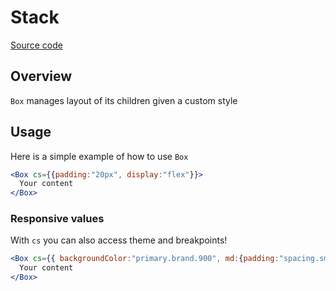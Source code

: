 # Stack
[Source code](https://github.com/GovConnex/UI/tree/main/src/components/Box)

## Overview
`Box` manages layout of its children given a custom style 

## Usage

Here is a simple example of how to use `Box`
```jsx
<Box cs={{padding:"20px", display:"flex"}}>
  Your content
</Box>
```

### Responsive values

With `cs` you can also access theme and breakpoints!

```jsx
<Box cs={{ backgroundColor:"primary.brand.900", md:{padding:"spacing.sm"}, lg:{padding:"spacing.lg"} }} >
  Your content
</Box>
```
